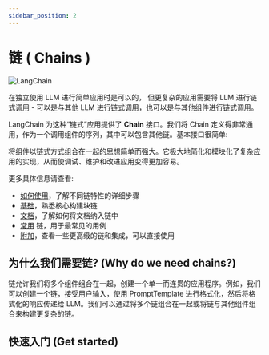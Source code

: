 ```yaml
---
sidebar_position: 2
---
```


# 链 ( Chains )

![LangChain](https://pica.zhimg.com/50/v2-56e8bbb52aa271012541c1fe1ceb11a2_r.gif 'LangChain中文网')


在独立使用 LLM 进行简单应用时是可以的，
但更复杂的应用需要将 LLM 进行链式调用 - 可以是与其他 LLM 进行链式调用，也可以是与其他组件进行链式调用。

LangChain 为这种“链式”应用提供了 **Chain** 接口。我们将 Chain 定义得非常通用，作为一个调用组件的序列，其中可以包含其他链。基本接口很简单:


<BaseClass/>

将组件以链式方式组合在一起的思想简单而强大。它极大地简化和模块化了复杂应用的实现，从而使调试、维护和改进应用变得更加容易。

更多具体信息请查看:
- [如何使用](/docs/modules/chains/how_to/)，了解不同链特性的详细步骤
- [基础](/docs/modules/chains/foundational/)，熟悉核心构建块链
- [文档](/docs/modules/chains/document/)，了解如何将文档纳入链中
- [常用](/docs/modules/chains/popular/) 链，用于最常见的用例
- [附加](/docs/modules/chains/additional/)，查看一些更高级的链和集成，可以直接使用

## 为什么我们需要链? (Why do we need chains?)

链允许我们将多个组件组合在一起，创建一个单一而连贯的应用程序。例如，我们可以创建一个链，接受用户输入，使用 PromptTemplate 进行格式化，然后将格式化的响应传递给 LLM。我们可以通过将多个链组合在一起或将链与其他组件组合来构建更复杂的链。

## 快速入门 (Get started)


<GetStarted/>